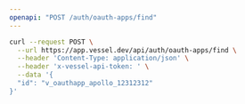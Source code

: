 ```yaml
---
openapi: "POST /auth/oauth-apps/find"
---
```


<RequestExample>

```bash Request
curl --request POST \
  --url https://app.vessel.dev/api/auth/oauth-apps/find \
  --header 'Content-Type: application/json' \
  --header 'x-vessel-api-token: ' \
  --data '{
  "id": "v_oauthapp_apollo_12312312"
}'
```

</RequestExample>
